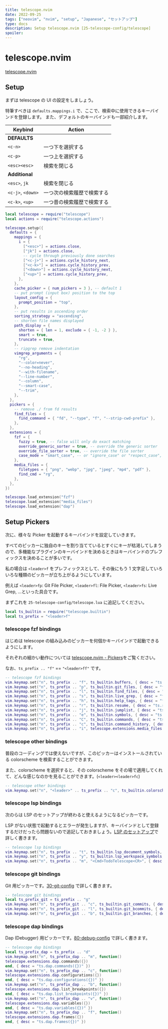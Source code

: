 ```yaml
---
title: telescope.nvim
date: 2022-09-25
tags: ["neovim", "nvim", "setup", "Japanese", "セットアップ"]
type: docs
description: Setup telescope.nvim [25-telescope-config/telescope]
spoiler:
---
```


# telescope.nvim

[telescope.nvim](https://github.com/nvim-telescope/telescope.nvim)

## Setup

まずは telescope の UI の設定をしましょう。

特筆すべきは `defaults.mappings.i` で、ここで、検索中に使用できるキーバインドを登録します。
また、デフォルトのキーバインドも一部紹介します。

| Keybind           | Action                     |
| ----------------- | -------------------------- |
| **DEFAULTS**      |                            |
| `<c-n>`           | 一つ下を選択する           |
| `<c-p>`           | 一つ上を選択する           |
| `<esc><esc>`      | 検索を閉じる               |
| **Additional**    |                            |
| `<esc>`, `jk`     | 検索を閉じる               |
| `<c-j>`, `<down>` | 一つ次の検索履歴で検索する |
| `<c-k>`, `<up>`   | 一つ昔の検索履歴で検索する |

```lua filename="25-telescope-config/telescope.lua"
local telescope = require("telescope")
local actions = require("telescope.actions")

telescope.setup({
  defaults = {
    mappings = {
      i = {
        ["<esc>"] = actions.close,
        ["jk"] = actions.close,
        -- cycle through previously done searches
        ["<c-j>"] = actions.cycle_history_next,
        ["<c-k>"] = actions.cycle_history_prev,
        ["<down>"] = actions.cycle_history_next,
        ["<up>"] = actions.cycle_history_prev,
      },
    },
    cache_picker = { num_pickers = 3 }, -- default 1
    -- put prompt (input box) position to the top
    layout_config = {
      prompt_position = "top",
    },
    -- put results in ascending order
    sorting_strategy = "ascending",
    -- shorten file names displayed
    path_display = {
      shorten = { len = 1, exclude = { -1, -2 } },
      smart = true,
      truncate = true,
    },
    -- ripgrep remove indentation
    vimgrep_arguments = {
      "rg",
      "--color=never",
      "--no-heading",
      "--with-filename",
      "--line-number",
      "--column",
      "--smart-case",
      "--trim",
    },
  },
  pickers = {
    -- remove ./ from fd results
    find_files = {
      find_command = { "fd", "--type", "f", "--strip-cwd-prefix" },
    },
  },
  extensions = {
    fzf = {
      fuzzy = true, -- false will only do exact matching
      override_generic_sorter = true, -- override the generic sorter
      override_file_sorter = true, -- override the file sorter
      case_mode = "smart_case", -- or "ignore_case" or "respect_case", the default case_mode is "smart_case"
    },
    media_files = {
      filetypes = { "png", "webp", "jpg", "jpeg", "mp4", "pdf" },
      find_cmd = "rg",
    },
  },
})

telescope.load_extension("fzf")
telescope.load_extension("media_files")
telescope.load_extension("dap")
```

## Setup Pickers

次に、様々な Picker を起動するキーバインドを設定していきます。

すべてのピッカーに独自のキーを割り当てているとすぐにキーが枯渇してしまうので、多機能なプラグインのキーバインドを決めるときはキーバインドのプレフィックスを決めることが多いです。

私の場合は `<leader>f` をプレフィックスとして、その後にもう 1 文字足していろいろな種類のピッカーが立ち上がるようにしています。

例えば `<leader>fp`: Git File Picker, `<leader>fl`: File Picker, `<leader>fs`: Live Grep, ...といった具合です。

まずこれを `25-telescope-config/telescope.lua` に追記してください。

```lua filename="25-telescope-config/telescope.lua"
local ts_builtin = require("telescope.builtin")
local ts_prefix = "<leader>f"
```

### telescope fzf bindings

はじめは telescope の組み込みのピッカーを何個かキーバインドで起動できるようにします。

それぞれの細かい動作については [telescope.nvim - Pickers](https://github.com/nvim-telescope/telescope.nvim#pickers)をご覧ください。

なお、`ts_prefix .. "f"` == `"<leader>ff"` です。

```lua filename="25-telescope-config/telescope.lua"
-- telescope fzf bindings
vim.keymap.set("n", ts_prefix .. "f", ts_builtin.buffers, { desc = "ts.buffers" })
vim.keymap.set("n", ts_prefix .. "p", ts_builtin.git_files, { desc = "ts.git_files" })
vim.keymap.set("n", ts_prefix .. "l", ts_builtin.find_files, { desc = "ts.find_files" })
vim.keymap.set("n", ts_prefix .. "s", ts_builtin.live_grep, { desc = "ts.live_grep" })
vim.keymap.set("n", ts_prefix .. "h", ts_builtin.help_tags, { desc = "ts.help_tags" })
vim.keymap.set("n", ts_prefix .. "r", ts_builtin.resume, { desc = "ts.resume" })
vim.keymap.set("n", ts_prefix .. "j", ts_builtin.jumplist, { desc = "ts.jumplist" })
vim.keymap.set("n", ts_prefix .. "e", ts_builtin.symbols, { desc = "ts.symbols" })
vim.keymap.set("n", ts_prefix .. "C", ts_builtin.commands, { desc = "ts.commands" })
vim.keymap.set("n", ts_prefix .. "c", ts_builtin.command_history, { desc = "ts.command_history" })
vim.keymap.set("n", ts_prefix .. "i", telescope.extensions.media_files.media_files, { desc = "ts.media_files" })
```

### telescope other bindings

普段のコーディングでは使えないですが、このピッカーはインストールされている colorscheme を検索することができます。

また、colorscheme を選択すると、その colorscheme をその場で適用してくれて、どんな感じなのかを見ることができます。(`<leader><leader>fc`)

```lua filename="25-telescope-config/telescope.lua"
-- telescope other bindings
vim.keymap.set("n", "<leader>" .. ts_prefix .. "c", ts_builtin.colorscheme, { desc = "ts.colorscheme" })
```

### telescope lsp bindings

次のらは LSP のセットアップが終わると使えるようになるピッカーです。

LSP がない状態で起動するとエラーが発生しますが、キーバインドとして登録するだけだったら問題ないので追記しておきましょう。[LSP のセットアップ](/70-lsp-config)で詳しく書きます。

```lua filename="25-telescope-config/telescope.lua"
-- telescope lsp bindings
vim.keymap.set("n", ts_prefix .. "t", ts_builtin.lsp_document_symbols, { desc = "ts.lsp_document_symbols" })
vim.keymap.set("n", ts_prefix .. "y", ts_builtin.lsp_workspace_symbols, { desc = "ts.lsp_workspace_symbols" })
vim.keymap.set("n", ts_prefix .. "m", "<Cmd>TodoTelescope<CR>", { desc = "TodoTelescope @folke/todo-comments.nvim" })
```

### telescope git bindings

Git 用ピッカーです。[30-git-config](/30-git-config) で詳しく書きます。

```lua filename="25-telescope-config/telescope.lua"
-- telescope git bindings
local ts_prefix_git = ts_prefix .. "g"
vim.keymap.set("n", ts_prefix_git .. "c", ts_builtin.git_commits, { desc = "ts.git_commits" })
vim.keymap.set("n", ts_prefix_git .. "l", ts_builtin.git_bcommits, { desc = "ts.git_bcommits" })
vim.keymap.set("n", ts_prefix_git .. "b", ts_builtin.git_branches, { desc = "ts.git_branches" })
```

### telescope dap bindings

Dap (Debugger) 用ピッカーです。[80-debug-config](/80-debug-config) で詳しく書きます。

```lua filename="25-telescope-config/telescope.lua"
-- telescope dap bindings
local ts_prefix_dap = ts_prefix .. "d"
vim.keymap.set("n", ts_prefix_dap .. "m", function()
telescope.extensions.dap.commands({})
end, { desc = "ts.dap.commands({})" })
vim.keymap.set("n", ts_prefix_dap .. "c", function()
telescope.extensions.dap.configurations({})
end, { desc = "ts.dap.configurations({})" })
vim.keymap.set("n", ts_prefix_dap .. "b", function()
telescope.extensions.dap.list_breakpoints({})
end, { desc = "ts.dap.list_breakpoints({})" })
vim.keymap.set("n", ts_prefix_dap .. "v", function()
telescope.extensions.dap.variables({})
end, { desc = "ts.dap.variables({})" })
vim.keymap.set("n", ts_prefix_dap .. "f", function()
telescope.extensions.dap.frames({})
end, { desc = "ts.dap.frames({})" })
```
